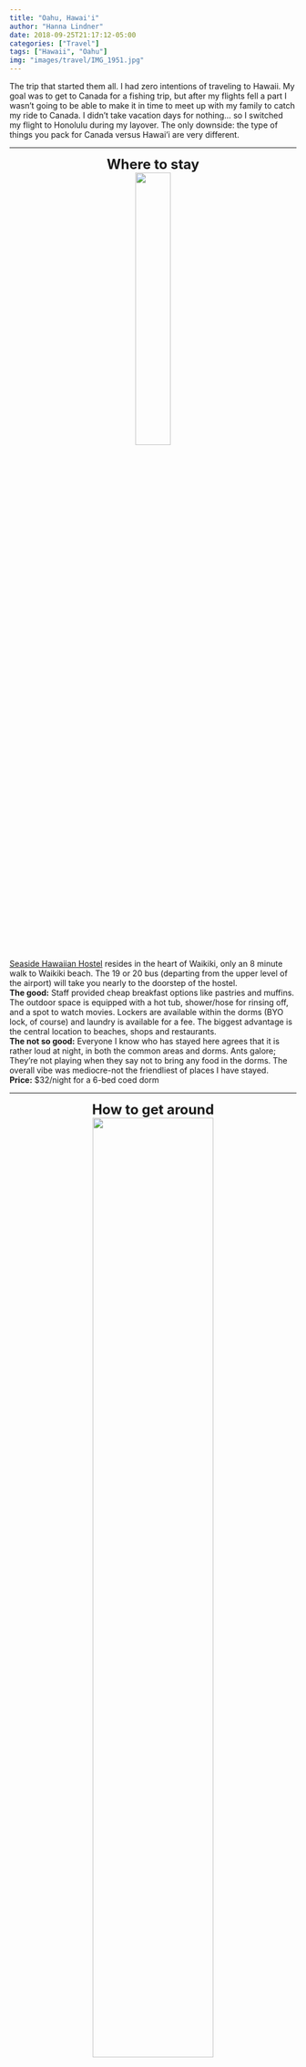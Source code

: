 ```yaml
---
title: "Oahu, Hawai'i"
author: "Hanna Lindner"
date: 2018-09-25T21:17:12-05:00
categories: ["Travel"]
tags: ["Hawaii", "Oahu"]
img: "images/travel/IMG_1951.jpg"
---
```


The trip that started them all. I had zero intentions of traveling to Hawaii. My goal was to get to Canada for a fishing trip, but after my flights fell a part I wasn't going to be able to make it in time to meet up with my family to catch my ride to Canada. I didn't take vacation days for nothing... so I switched my flight to Honolulu during my layover. The only downside: the type of things you pack for Canada versus Hawai'i are very different.
  

---  

<center>
<font size="5">
**Where to stay**
</font>
</center>
<center>
[![](/images/travel/IMG_1524.jpg){ width=35% }](https://hannalindner.netlify.com/travel/IMG_1524.jpg)
</center>
[Seaside Hawaiian Hostel](http://seasidehawaiianhostel.com/) resides in the heart of Waikiki, only an 8 minute walk to Waikiki beach. The 19 or 20 bus (departing from the upper level of the airport) will take you nearly to the doorstep of the hostel.  
**The good:** Staff provided cheap breakfast options like pastries and muffins. The outdoor space is equipped with a hot tub, shower/hose for rinsing off, and a spot to watch movies. Lockers are available within the dorms (BYO lock, of course) and laundry is available for a fee. The biggest advantage is the central location to beaches, shops and restaurants.  
**The not so good:** Everyone I know who has stayed here agrees that it is rather loud at night, in both the common areas and dorms. Ants galore; They're not playing when they say not to bring any food in the dorms. The overall vibe was mediocre-not the friendliest of places I have stayed.     
**Price:** $32/night for a 6-bed coed dorm  

---  

<center>
<font size="5">
**How to get around**
</font>
</center>
<center>
[![](/images/travel/thebus.jpg){ width=65% }](https://hannalindner.netlify.com/travel/thebus.jpg)
</center>
  
Seeing as I hadn't planned on taking a vacation, my budget was rather limited. To cut costs, I avoided renting a car and utilized the local bus system, Uber/Lyft, and took up offers from other hostel dwellers to go exploring. Coming from a city where the bus system is semi-functional on a good day, Oahu's ['TheBus'](http://thebus.org) was a real treat. You can download their app, DaBus2, for real-time tracking. Route 22 will take you to several tourist hotspots including Diamond Head, Hanauma Bay and Koko Crater. Reach the North Shore via the 52 and get between Waikiki and HNL airport on route 19 or 20. In summary, you can nearly circumnavigate the island using the bus system. One-way fare is $2.75.

---  

<center>
<font size="5">
**What to do**
</font>
</center>
jfdafl

---  

<center>
<font size="5">
**Where to eat**
</font>
</center>
dfksa

---  
